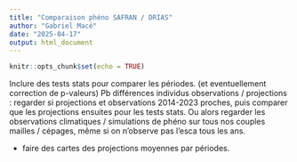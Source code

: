 ```yaml
---
title: "Comparaison phéno SAFRAN / DRIAS"
author: "Gabriel Macé"
date: "2025-04-17"
output: html_document
---
```


```r
knitr::opts_chunk$set(echo = TRUE)
```

Inclure des tests stats pour comparer les périodes. (et eventuellement correction de p-valeurs)
Pb différences individus observations / projections : regarder si projections et observations 2014-2023 proches, puis comparer que les projections ensuites pour les tests stats. Ou alors regarder les observations climatiques / simulations de phéno sur tous nos couples mailles / cépages, même si on n'observe pas l'esca tous les ans.

+ faire des cartes des projections moyennes par périodes.

```r

```

```r

```

```r

```

```r

```

```r

```

```r

```

```r

```

```r

```

```r

```

```r

```

```r

```

```r

```

```r

```

```r

```

```r

```

```r

```

```r

```

```r

```

```r

```

```r

```

```r

```

```r

```

